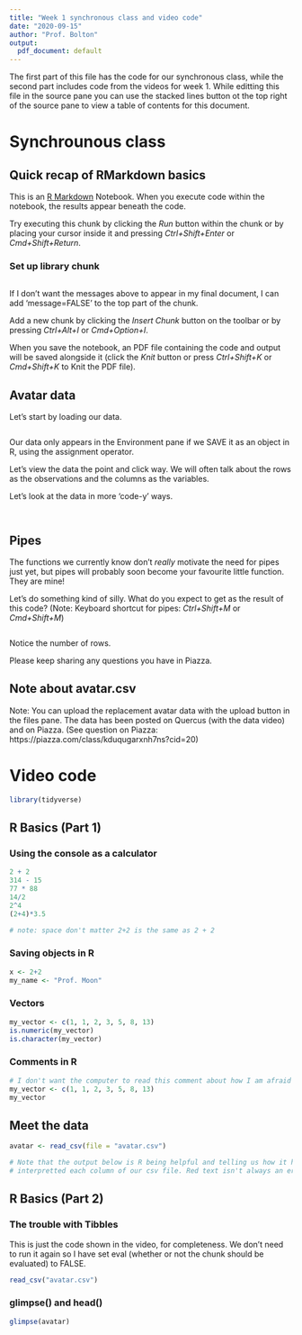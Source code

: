 ```yaml
---
title: "Week 1 synchronous class and video code"
date: "2020-09-15"
author: "Prof. Bolton"
output:
  pdf_document: default
---
```


The first part of this file has the code for our synchronous class, while the second part includes code from the videos for week 1. While editting this file in the source pane you can use the stacked lines button ot the top right of the source pane to view a table of contents for this document.

# Synchrounous class

## Quick recap of RMarkdown basics

This is an [R Markdown](http://rmarkdown.rstudio.com) Notebook. When you execute code within the notebook, the results appear beneath the code. 

Try executing this chunk by clicking the *Run* button within the chunk or by placing your cursor inside it and pressing *Ctrl+Shift+Enter* or *Cmd+Shift+Return*.  

### Set up library chunk
```r

```

If I don't want the messages above to appear in my final document, I can add 'message=FALSE' to the top part of the chunk.

Add a new chunk by clicking the *Insert Chunk* button on the toolbar or by pressing *Ctrl+Alt+I* or *Cmd+Option+I*.


When you save the notebook, an PDF file containing the code and output will be saved alongside it (click the *Knit* button or press *Ctrl+Shift+K* or *Cmd+Shift+K* to Knit the PDF file).

## Avatar data

Let's start by loading our data. 
```r


```

Our data only appears in the Environment pane if we SAVE it as an object in R, using the assignment operator.

Let's view the data the point and click way. We will often talk about the rows as the observations and the columns as the variables.

Let's look at the data in more 'code-y' ways.

```r

```

```r

```

## Pipes

The functions we currently know don't *really* motivate the need for pipes just yet, but pipes will probably soon become your favourite little function. They are mine!

Let's do something kind of silly. What do you expect to get as the result of this code?
(Note: Keyboard shortcut for pipes: *Ctrl+Shift+M* or *Cmd+Shift+M*)

```r

```

Notice the number of rows.

Please keep sharing any questions you have in Piazza. 

## Note about avatar.csv
Note: You can upload the replacement avatar data with the upload button in the files pane. The data has been posted on Quercus (with the data video) and on Piazza. (See question on Piazza: https://piazza.com/class/kduqugarxnh7ns?cid=20)

# Video code
```r
library(tidyverse)
```

## R Basics (Part 1)

### Using the console as a calculator

```r
2 + 2
314 - 15
77 * 88
14/2
2^4
(2+4)*3.5

# note: space don't matter 2+2 is the same as 2 + 2
```

### Saving objects in R

```r
x <- 2+2
my_name <- "Prof. Moon"
```

### Vectors

```r
my_vector <- c(1, 1, 2, 3, 5, 8, 13)
is.numeric(my_vector)
is.character(my_vector)
```


### Comments in R

```r
# I don't want the computer to read this comment about how I am afraid computers will take over the world...
my_vector <- c(1, 1, 2, 3, 5, 8, 13)
my_vector
```

## Meet the data
```r
avatar <- read_csv(file = "avatar.csv")

# Note that the output below is R being helpful and telling us how it has 
# interpretted each column of our csv file. Red text isn't always an error!
```

## R Basics (Part 2)

### The trouble with Tibbles

This is just the code shown in the video, for completeness. We don't need to run it again so I have set eval (whether or not the chunk should be evaluated) to FALSE.

```r
read_csv("avatar.csv")
```

### glimpse() and head()

```r
glimpse(avatar)
```



